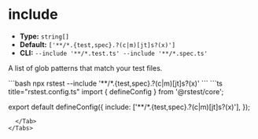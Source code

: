 # include

- **Type:** `string[]`
- **Default:** `['**/*.{test,spec}.?(c|m)[jt]s?(x)']`
- **CLI:** `--include '**/*.test.ts' --include '**/*.spec.ts'`

A list of glob patterns that match your test files.


<Tabs defaultValue='rstest.config.ts'>
  <Tab label="CLI">
  ```bash
  npx rstest --include '**/*.{test,spec}.?(c|m)[jt]s?(x)'
  ```
  </Tab>
  <Tab label="rstest.config.ts">
```ts title="rstest.config.ts"
import { defineConfig } from '@rstest/core';

export default defineConfig({
  include: ['**/*.{test,spec}.?(c|m)[jt]s?(x)'],
});
```
  </Tab>
</Tabs>
